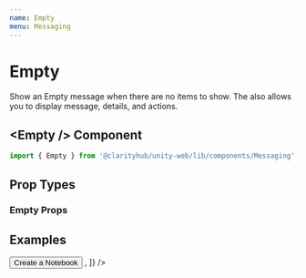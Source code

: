 ```yaml
---
name: Empty
menu: Messaging
---
```



# Empty

Show an Empty message when there are no items to show. The also allows you to
display message, details, and actions.

## \<Empty /\> Component

```js
import { Empty } from '@clarityhub/unity-web/lib/components/Messaging';
```

## Prop Types

### Empty Props

<PropsTable of={Empty} />

## Examples

<Playground>
    <Empty />
</Playground>

<Playground>
    <Empty
        icon={mdiNotebookOutline}
        message="Create your first Notebook"
        details="Notebooks let you organize your customer interviews, notes, and photos together in one place."
        actions={[
            <div>
                <Button type="primary">
                    Create a Notebook
                </Button>
            </div>,
        ]}
    />
</Playground>
